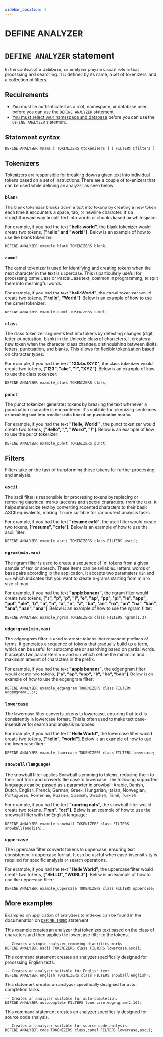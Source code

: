 ```yaml
---
sidebar_position: 2
---
```


# DEFINE ANALYZER

# `DEFINE ANALYZER` statement

In the context of a database, an analyzer plays a crucial role in text processing and searching. It is defined by its name, a set of tokenizers, and a collection of filters.

## Requirements
- You must be authenticated as a root, namespace, or database user before you can use the `DEFINE ANALYZER` statement.
- [You must select your namespace and database](/docs/surrealdb/surrealql/statements/use) before you can use the `DEFINE ANALYZER` statement.

## Statement syntax

```surql title="SurrealQL Syntax"
DEFINE ANALYZER @name [ TOKENIZERS @tokenizers ] [ FILTERS @filters ]
```

## Tokenizers
Tokenizers are responsible for breaking down a given text into individual tokens based on a set of instructions. There are a couple of tokenizers that can be used while defining an analyzer as seen below:

### `blank`

The blank tokenizer breaks down a text into tokens by creating a new token each time it encounters a space, tab, or newline character. It's a straightforward way to split text into words or chunks based on whitespace. 

For example, if you had the text **"hello world"**, the blank tokenizer would create two tokens, **["hello" and "world"]**. Below is an example of how to use the blank tokenizer: 

```surql
DEFINE ANALYZER example_blank TOKENIZERS blank;
```

### `camel`

The camel tokenizer is used for identifying and creating tokens when the next character in the text is uppercase. This is particularly useful for processing camelCase or PascalCase text, common in programming, to split them into meaningful words. 

For example, if you had the text **"helloWorld"**, the camel tokenizer would create two tokens, **["hello", "World"]**. Below is an example of how to use the camel tokenizer:

```surql
DEFINE ANALYZER example_camel TOKENIZERS camel;
```

### `class`

The class tokenizer segments text into tokens by detecting changes (digit, letter, punctuation, blank) in the Unicode class of characters. It creates a new token when the character class changes, distinguishing between digits, letters, punctuation, and blanks. This allows for flexible tokenization based on character types.

For example, if you had the text **"123abc!XYZ"**, the class tokenizer would create two tokens, **["123", "abc", "!", "XYZ"]**. Below is an example of how to use the class tokenizer:


```surql
DEFINE ANALYZER example_class TOKENIZERS class;
```

### `punct`

The punct tokenizer generates tokens by breaking the text whenever a punctuation character is encountered. It's suitable for tokenizing sentences or breaking text into smaller units based on punctuation marks.

For example, if you had the text **"Hello, World!"**, the punct tokenizer would create two tokens, **["Hello", ",", "World", "!"]**. Below is an example of how to use the punct tokenizer:

```surql
DEFINE ANALYZER example_punct TOKENIZERS punct;
```

## Filters

Filters take on the task of transforming these tokens for further processing and analysis.

### `ascii`

The ascii filter is responsible for processing tokens by replacing or removing diacritical marks (accents and special characters) from the text. It helps standardize text by converting accented characters to their basic ASCII equivalents, making it more suitable for various text analysis tasks.

For example, if you had the text **"résumé café"**, the ascii filter would create two tokens, **["resume", "cafe"]**. Below is an example of how to use the ascii filter:

```surql
DEFINE ANALYZER example_ascii TOKENIZERS class FILTERS ascii;
```

### `ngram(min,max)`

The ngram filter is used to create a sequence of 'n' tokens from a given sample of text or speech. These items can be syllables, letters, words or base pairs according to the application. It accepts two parameters `min` and `max` which indicates that you want to create n-grams starting from min to size of max. 

For example, if you had the text **"apple banana"**, the ngram filter would create two tokens, **["a", "p", "p", "l", "e", "ap", "pp", "pl", "le", "app", "ppl", "ple", "b", "a", "n", "a", "n", "a", "ba", "an", "na", "an", "na", "ban", "ana", "nan", "ana"]**. Below is an example of how to use the ngram filter:

```surql
DEFINE ANALYZER example_ngram TOKENIZERS class FILTERS ngram(1,3);
```

### `edgengram(min,max)`

The edgengram filter is used to create tokens that represent prefixes of terms. It generates a sequence of tokens that gradually build up a term, which can be useful for autocomplete or searching based on partial words. It accepts two parameters `min` and `max` which define the minimum and maximum amount of characters in the prefix.

For example, if you had the text **"apple banana"**, the edgengram filter would create two tokens, **["a", "ap", "app", "b", "ba", "ban"]**. Below is an example of how to use the edgengram filter:

```surql
DEFINE ANALYZER example_edgengram TOKENIZERS class FILTERS edgengram(1,3);
```

### `lowercase`

The lowercase filter converts tokens to lowercase, ensuring that text is consistently in lowercase format. This is often used to make text case-insensitive for search and analysis purposes.

For example, if you had the text **"Hello World"**, the lowercase filter would create two tokens, **["hello", "world"]**. Below is an example of how to use the lowercase filter:

```surql
DEFINE ANALYZER example_lowercase TOKENIZERS class FILTERS lowercase;
```

### `snowball(language)`

The snowball filter applies Snowball stemming to tokens, reducing them to their root form and converts the case to lowercase. The following supported languages can be passed as a parameter in snowball: Arabic, Danish, Dutch, English, French, German, Greek, Hungarian, Italian, Norwegian, Portuguese, Romanian, Russian, Spanish, Swedish, Tamil, Turkish.

For example, if you had the text **"running cats"**, the snowball filter would create two tokens, **["run", "cat"]**. Below is an example of how to use the snowball filter with the English language:

```surql
DEFINE ANALYZER example_snowball TOKENIZERS class FILTERS snowball(english);
```

### `uppercase`

The uppercase filter converts tokens to uppercase, ensuring text consistency in uppercase format. It can be useful when case-insensitivity is required for specific analysis or search operations.

For example, if you had the text **"Hello World"**, the uppercase filter would create two tokens, **["HELLO", "WORLD"]**. Below is an example of how to use the uppercase filter:

```surql
DEFINE ANALYZER example_uppercase TOKENIZERS class FILTERS uppercase;
```

## More examples

Examples on application of analyzers to indexes can be found in the documenation on [`DEFINE INDEX`](/docs/surrealdb/surrealql/statements/define/indexes) statement

This example creates an analyzer that tokenizes text based on the class of characters and then applies the lowercase filter to the tokens.

```surql
-- Creates a simple analyzer removing diacritics marks
DEFINE ANALYZER ascii TOKENIZERS class FILTERS lowercase,ascii;
```
This command statement creates an analyzer specifically designed for processing English texts.

```surql
-- Creates an analyzer suitable for English text
DEFINE ANALYZER english TOKENIZERS class FILTERS snowball(english);
```

This statement creates an analyzer specifically designed for auto-completion tasks.

```surql
-- Creates an analyzer suitable for auto-completion.
DEFINE ANALYZER autocomplete FILTERS lowercase,edgengram(2,10);
```

This command statement creates an analyzer specifically designed for source code analysis.

```surql
-- Creates an analyzer suitable for source code analysis.
DEFINE ANALYZER code TOKENIZERS class,camel FILTERS lowercase,ascii;
```
